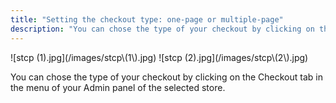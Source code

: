```yaml
---
title: "Setting the checkout type: one-page or multiple-page"
description: "You can chose the type of your checkout by clicking on the Checkout tab in the menu of your Admin panel of the selected store."
---
```


<Steps>
  <Step title="Click on Checkout, then click on Edit Apparence.">
    ![stcp (1).jpg](/images/stcp\(1\).jpg)
  </Step>
  <Step title="Under Appearance, you can choose between a one-page or multi-page checkout. ">
    ![stcp (2).jpg](/images/stcp\(2\).jpg)
  </Step>
  <Step title="Click on Save changes.">
    
  </Step>
</Steps>

You can chose the type of your checkout by clicking on the Checkout tab in the menu of your Admin panel of the selected store.